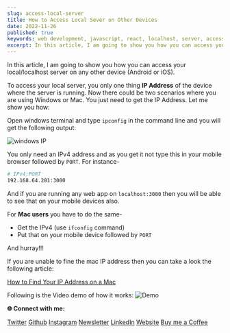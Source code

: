 ```yaml
---
slug: access-local-server
title: How to Access Local Sever on Other Devices
date: 2022-11-26
published: true
keywords: web development, javascript, react, localhost, server, access local sever on other devices
excerpt: In this article, I am going to show you how you can access your local/localhost server on any other device (Android or iOS).
---
```




In this article, I am going to show you how you can access your local/localhost server on any other device (Android or iOS). 

To access your local server, you only one thing **IP Address** of the device where the server is running. Now there could be two scenarios where you are using Windows or Mac. You just need to get the IP Address. Let me show you how:

Open windows terminal and type `ipconfig` in the command line and you will get the following output:

![windows IP](https://i.imgur.com/VSkhF2w.png)	

You only need an IPv4 address and as you get it not type this in your mobile browser followed by `PORT`. For instance-  

```bash
# IPv4:PORT 
192.168.64.201:3000
```
And if you are running any web app on `localhost:3000` then you will be able to see that on your mobile devices also.

For **Mac users** you have to do the same-
- Get the IPv4 (use `ifconfig` command)
- Put that on your mobile device followed by `PORT`

And hurray!!!

If you are unable to fine the mac IP address then you can take a look the following article: 

[How to Find Your IP Address on a Mac](https://www.wikihow.com/Find-Your-IP-Address-on-a-Mac)

Following is the Video demo of how it works:
![Demo](https://imgur.com/QEAyiwr.gif)


**🌐 Connect with me:**

[Twitter](https://twitter.com/scarlett1130_)
[Github](https://github.com/scarlett1130)
[Instagram](https://www.instagram.com/scarlett1130_/)
[Newsletter](https://www.getrevue.co/profile/scarlett1130)
[LinkedIn](https://www.linkedin.com/in/scarlett1130/)
[Website](https://portfolio-alex.web.app/)
[Buy me a Coffee](https://buymeacoffee.com/scarlett1130)
